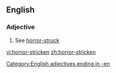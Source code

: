 ==English==
===Adjective===
{{en-adj}}
# See [[horror-struck]]

[[Category:English adjectives ending in -en]]

[[vi:horror-stricken]]
[[zh:horror-stricken]]